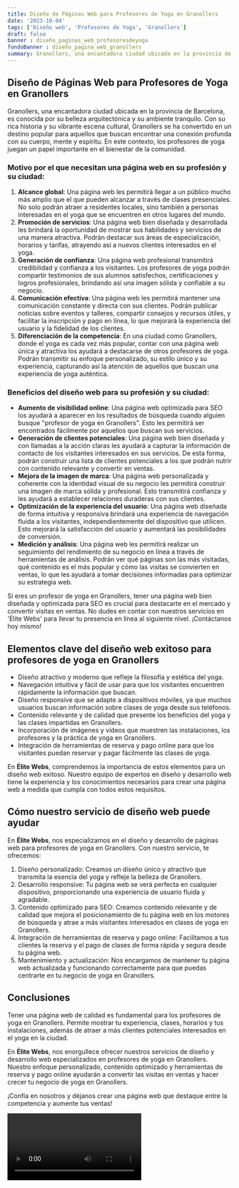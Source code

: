 ```yaml
---
title: Diseño de Páginas Web para Profesores de Yoga en Granollers
date: '2023-10-04'
tags: ['Diseño web', 'Profesores de Yoga', 'Granollers']
draft: false
banner : diseño_paginas_web_profesoresdeyoga
fondoBanner : diseño_pagina_web_granollers
summary: Granollers, una encantadora ciudad ubicada en la provincia de Barcelona, es conocida por su belleza arquitectónica y su ambiente tranquilo. Con su rica historia y su vibrante escena cultural, Granollers se ha convertido en un destino popular para aquellos que buscan encontrar una conexión profunda con su cuerpo, mente y espíritu. En este contexto, los profesores de yoga juegan un papel importante en el bienestar de la comunidad.
---
```


## Diseño de Páginas Web para Profesores de Yoga en Granollers

Granollers, una encantadora ciudad ubicada en la provincia de Barcelona, es conocida por su belleza arquitectónica y su ambiente tranquilo. Con su rica historia y su vibrante escena cultural, Granollers se ha convertido en un destino popular para aquellos que buscan encontrar una conexión profunda con su cuerpo, mente y espíritu. En este contexto, los profesores de yoga juegan un papel importante en el bienestar de la comunidad.

### Motivo por el que necesitan una página web en su profesión y su ciudad:
1. **Alcance global**: Una página web les permitirá llegar a un público mucho más amplio que el que pueden alcanzar a través de clases presenciales. No solo podrán atraer a residentes locales, sino también a personas interesadas en el yoga que se encuentren en otros lugares del mundo.
2. **Promoción de servicios**: Una página web bien diseñada y desarrollada les brindará la oportunidad de mostrar sus habilidades y servicios de una manera atractiva. Podrán destacar sus áreas de especialización, horarios y tarifas, atrayendo así a nuevos clientes interesados en el yoga.
3. **Generación de confianza**: Una página web profesional transmitirá credibilidad y confianza a los visitantes. Los profesores de yoga podrán compartir testimonios de sus alumnos satisfechos, certificaciones y logros profesionales, brindando así una imagen sólida y confiable a su negocio.
4. **Comunicación efectiva**: Una página web les permitirá mantener una comunicación constante y directa con sus clientes. Podrán publicar noticias sobre eventos y talleres, compartir consejos y recursos útiles, y facilitar la inscripción y pago en línea, lo que mejorará la experiencia del usuario y la fidelidad de los clientes.
5. **Diferenciación de la competencia**: En una ciudad como Granollers, donde el yoga es cada vez más popular, contar con una página web única y atractiva los ayudará a destacarse de otros profesores de yoga. Podrán transmitir su enfoque personalizado, su estilo único y su experiencia, capturando así la atención de aquellos que buscan una experiencia de yoga auténtica.

### Beneficios del diseño web para su profesión y su ciudad:
- **Aumento de visibilidad online**: Una página web optimizada para SEO los ayudará a aparecer en los resultados de búsqueda cuando alguien busque "profesor de yoga en Granollers". Esto les permitirá ser encontrados fácilmente por aquellos que buscan sus servicios.
- **Generación de clientes potenciales**: Una página web bien diseñada y con llamadas a la acción claras les ayudará a capturar la información de contacto de los visitantes interesados en sus servicios. De esta forma, podrán construir una lista de clientes potenciales a los que podrán nutrir con contenido relevante y convertir en ventas.
- **Mejora de la imagen de marca**: Una página web personalizada y coherente con la identidad visual de su negocio les permitirá construir una imagen de marca sólida y profesional. Esto transmitirá confianza y les ayudará a establecer relaciones duraderas con sus clientes.
- **Optimización de la experiencia del usuario**: Una página web diseñada de forma intuitiva y responsiva brindará una experiencia de navegación fluida a los visitantes, independientemente del dispositivo que utilicen. Esto mejorará la satisfacción del usuario y aumentará las posibilidades de conversión.
- **Medición y análisis**: Una página web les permitirá realizar un seguimiento del rendimiento de su negocio en línea a través de herramientas de análisis. Podrán ver qué páginas son las más visitadas, qué contenido es el más popular y cómo las visitas se convierten en ventas, lo que les ayudará a tomar decisiones informadas para optimizar su estrategia web.

Si eres un profesor de yoga en Granollers, tener una página web bien diseñada y optimizada para SEO es crucial para destacarte en el mercado y convertir visitas en ventas. No dudes en contar con nuestros servicios en 'Élite Webs' para llevar tu presencia en línea al siguiente nivel. ¡Contáctanos hoy mismo!

<GifSeo />

<Cta />

## Elementos clave del diseño web exitoso para profesores de yoga en Granollers

- Diseño atractivo y moderno que refleje la filosofía y estética del yoga.
- Navegación intuitiva y fácil de usar para que los visitantes encuentren rápidamente la información que buscan.
- Diseño responsive que se adapte a dispositivos móviles, ya que muchos usuarios buscan información sobre clases de yoga desde sus teléfonos.
- Contenido relevante y de calidad que presente los beneficios del yoga y las clases impartidas en Granollers.
- Incorporación de imágenes y vídeos que muestren las instalaciones, los profesores y la práctica de yoga en Granollers.
- Integración de herramientas de reserva y pago online para que los visitantes puedan reservar y pagar fácilmente las clases de yoga.

En **Élite Webs**, comprendemos la importancia de estos elementos para un diseño web exitoso. Nuestro equipo de expertos en diseño y desarrollo web tiene la experiencia y los conocimientos necesarios para crear una página web a medida que cumpla con todos estos requisitos.

## Cómo nuestro servicio de diseño web puede ayudar

En **Élite Webs**, nos especializamos en el diseño y desarrollo de páginas web para profesores de yoga en Granollers. Con nuestro servicio, te ofrecemos:

1. Diseño personalizado: Creamos un diseño único y atractivo que transmita la esencia del yoga y refleje la belleza de Granollers.
2. Desarrollo responsive: Tu página web se verá perfecta en cualquier dispositivo, proporcionando una experiencia de usuario fluida y agradable.
3. Contenido optimizado para SEO: Creamos contenido relevante y de calidad que mejora el posicionamiento de tu página web en los motores de búsqueda y atrae a más visitantes interesados en clases de yoga en Granollers.
4. Integración de herramientas de reserva y pago online: Facilitamos a tus clientes la reserva y el pago de clases de forma rápida y segura desde tu página web.
5. Mantenimiento y actualización: Nos encargamos de mantener tu página web actualizada y funcionando correctamente para que puedas centrarte en tu negocio de yoga en Granollers.

## Conclusiones

Tener una página web de calidad es fundamental para los profesores de yoga en Granollers. Permite mostrar tu experiencia, clases, horarios y tus instalaciones, además de atraer a más clientes potenciales interesados en el yoga en la ciudad.

En **Élite Webs**, nos enorgullece ofrecer nuestros servicios de diseño y desarrollo web especializados en profesores de yoga en Granollers. Nuestro enfoque personalizado, contenido optimizado y herramientas de reserva y pago online ayudarán a convertir las visitas en ventas y hacer crecer tu negocio de yoga en Granollers.

¡Confía en nosotros y déjanos crear una página web que destaque entre la competencia y aumente tus ventas!

<Video />

<CtaBot job='Profesores de Yoga' city='Granollers'/>

<Gmaps query='Granollers+españa+maps' />